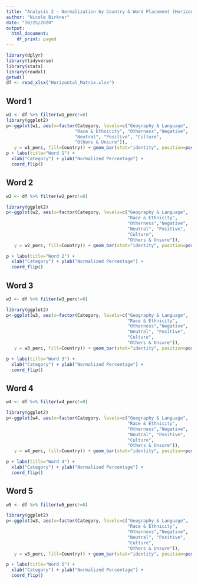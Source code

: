 ```yaml
---
title: "Analysis 2 - Normalization by Country & Word Placement (Horizontal)"
author: "Nicole Birkner"
date: "10/25/2020"
output:
  html_document:
    df_print: paged
---
```


```r
library(dplyr)
library(tidyverse)
library(stats)
library(readxl)
getwd()
df <- read_xlsx("Horizontal_Matrix.xlsx")
```

## Word 1

```r
w1 <- df %>% filter(w1_perc!=0)
library(ggplot2)
p<-ggplot(w1, aes(x=factor(Category, levels=c("Geography & Language", 
                          "Race & Ethnicity", "Otherness","Negative",
                          "Neutral", "Positive", "Culture",
                          "Others & Unsure")), 
   y = w1_perc, fill=Country)) + geom_bar(stat="identity", position=position_dodge())
p + labs(title="Word 1") + 
  xlab("Category") + ylab("Normalized Percentage") + 
  coord_flip()
```

\newpage

## Word 2

```r
w2 <- df %>% filter(w2_perc!=0)

library(ggplot2)
p<-ggplot(w2, aes(x=factor(Category, levels=c("Geography & Language", 
                                              "Race & Ethnicity",
                                              "Otherness","Negative",
                                              "Neutral", "Positive",
                                              "Culture",
                                              "Others & Unsure")), 
   y = w2_perc, fill=Country)) + geom_bar(stat="identity", position=position_dodge())

p + labs(title="Word 2") + 
  xlab("Category") + ylab("Normalized Percentage") + 
  coord_flip()
```

\newpage

## Word 3

```r
w3 <- df %>% filter(w3_perc!=0)

library(ggplot2)
p<-ggplot(w3, aes(x=factor(Category, levels=c("Geography & Language", 
                                              "Race & Ethnicity",
                                              "Otherness","Negative",
                                              "Neutral", "Positive",
                                              "Culture",
                                              "Others & Unsure")), 
   y = w3_perc, fill=Country)) + geom_bar(stat="identity", position=position_dodge())

p + labs(title="Word 3") + 
  xlab("Category") + ylab("Normalized Percentage") + 
  coord_flip()
```

\newpage

## Word 4

```r
w4 <- df %>% filter(w4_perc!=0)

library(ggplot2)
p<-ggplot(w4, aes(x=factor(Category, levels=c("Geography & Language", 
                                              "Race & Ethnicity",
                                              "Otherness","Negative",
                                              "Neutral", "Positive",
                                              "Culture",
                                              "Others & Unsure")), 
   y = w4_perc, fill=Country)) + geom_bar(stat="identity", position=position_dodge())

p + labs(title="Word 4") + 
  xlab("Category") + ylab("Normalized Percentage") + 
  coord_flip()
```

\newpage

## Word 5

```r
w5 <- df %>% filter(w5_perc!=0)

library(ggplot2)
p<-ggplot(w3, aes(x=factor(Category, levels=c("Geography & Language", 
                                              "Race & Ethnicity",
                                              "Otherness","Negative",
                                              "Neutral", "Positive",
                                              "Culture",
                                              "Others & Unsure")), 
   y = w3_perc, fill=Country)) + geom_bar(stat="identity", position=position_dodge())

p + labs(title="Word 5") + 
  xlab("Category") + ylab("Normalized Percentage") + 
  coord_flip()
```

